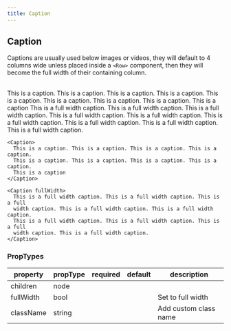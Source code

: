 ```yaml
---
title: Caption
---
```



## Caption

Captions are usually used below images or videos, they will default to 4 columns wide unless placed inside a `<Row>` component, then they will become the full width of their containing column.

<br />

<Caption>
  This is a caption. This is a caption. This is a caption. This is a caption.
  This is a caption. This is a caption. This is a caption. This is a caption.
  This is a caption
</Caption>

<Caption fullWidth>
  This is a full width caption. This is a full width caption. This is a full
  width caption. This is a full width caption. This is a full width caption.
  This is a full width caption. This is a full width caption. This is a full
  width caption. This is a full width caption.
</Caption>

```
<Caption>
  This is a caption. This is a caption. This is a caption. This is a caption.
  This is a caption. This is a caption. This is a caption. This is a caption.
  This is a caption
</Caption>

<Caption fullWidth>
  This is a full width caption. This is a full width caption. This is a full
  width caption. This is a full width caption. This is a full width caption.
  This is a full width caption. This is a full width caption. This is a full
  width caption. This is a full width caption.
</Caption>

```

### PropTypes

| property  | propType | required | default | description           |
| --------- | -------- | -------- | ------- | --------------------- |
| children  | node     |          |         |                       |
| fullWidth | bool     |          |         | Set to full width     |
| className | string   |          |         | Add custom class name |
